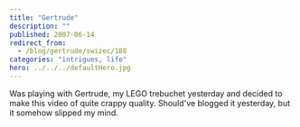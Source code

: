 ```yaml
---
title: "Gertrude"
description: ""
published: 2007-06-14
redirect_from:
  - /blog/gertrude/swizec/188
categories: "intrigues, life"
hero: ../../../defaultHero.jpg
---
```


Was playing with Gertrude, my LEGO trebuchet yesterday and decided to make this video of quite crappy quality. Should've blogged it yesterday, but it somehow slipped my mind.
